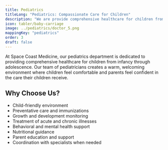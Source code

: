 ```yaml
---
title: Pediatrics
titleLong: "Pediatrics: Compassionate Care for Children"
description: "We are provide comprehensive healthcare for children from infancy through adolescence."
icon: tabler/baby-carriage
image: ../pediatrics/doctor_5.png
mappingKey: "pediatrics"
order: 3
draft: false
---
```


At Space Coast Medicine, our pediatrics department is dedicated to providing comprehensive healthcare for children from infancy through adolescence. Our team of pediatricians creates a warm, welcoming environment where children feel comfortable and parents feel confident in the care their children receive.

## Why Choose Us?

- Child-friendly environment
- Preventative care and immunizations
- Growth and development monitoring
- Treatment of acute and chronic illnesses
- Behavioral and mental health support
- Nutritional guidance
- Parent education and support
- Coordination with specialists when needed